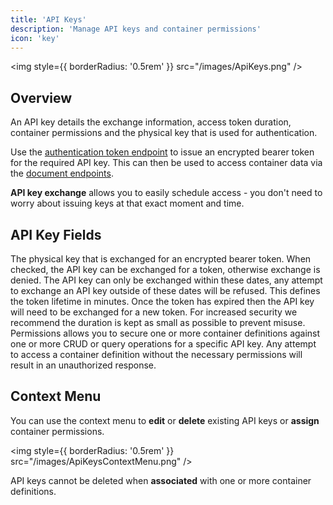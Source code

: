 ```yaml
---
title: 'API Keys'
description: 'Manage API keys and container permissions'
icon: 'key'
---
```


<img
  style={{ borderRadius: '0.5rem' }}
  src="/images/ApiKeys.png"
/>

## Overview

An API key details the exchange information, access token duration, container permissions and the physical key that is used for authentication. 

Use the [authentication token endpoint](/api-reference/endpoint/authentication) to issue an encrypted bearer token for the required API key. This can then be used to access container data via the [document endpoints](/api-reference/endpoint/create).

<Tip>
<b>API key exchange</b> allows you to easily schedule access - you don't need to worry about issuing keys at that exact moment and time.
</Tip>

## API Key Fields
<Steps>
  <Step title="API Key">
	The physical key that is exchanged for an encrypted bearer token.
  </Step>
  <Step title="API Key Exchange Allowed">
	When checked, the API key can be exchanged for a token, otherwise exchange is denied.
  </Step>
  <Step title="API Key Exchange Allowed From/To (UTC)">
    The API key can only be exchanged within these dates, any attempt to exchange an API key outside of these dates will be refused.
  </Step>
  <Step title="Access Token Duration">
    This defines the token lifetime in minutes. Once the token has expired then the API key will need to be exchanged for a new token. For increased security we recommend the duration is kept as small as possible to prevent misuse.
  </Step>
  <Step title="Permissions">
   Permissions allows you to secure one or more container definitions against one or more CRUD or query operations for a specific API key. Any attempt to access a container definition without the necessary permissions will result in an unauthorized response.
  </Step>
</Steps>


## Context Menu
You can use the context menu to **edit** or **delete** existing API keys or **assign** container permissions. 

<img
  style={{ borderRadius: '0.5rem' }}
  src="/images/ApiKeysContextMenu.png"
/>

<Warning>
API keys cannot be deleted when <b>associated</b> with one or more container definitions.
</Warning>
